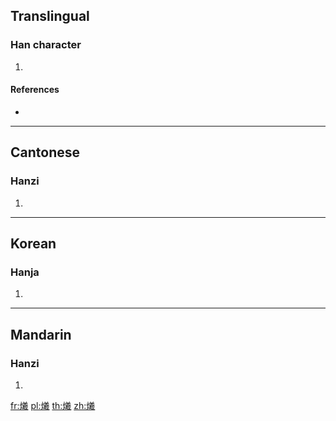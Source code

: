 ==Translingual==

===Han character===
{{Han char|rn=86|rad=火|as=16|sn=20|four=98853|canj=FTGS}}

# {{defn|Han|sort=火16}}

====References====
* {{Han ref|kx=0687.030|dkj=19576|dj=1099.250|hdz=32247.120|uh=7214|ud=29204|bh=F46B|bd=62571}}

----

==Cantonese==

===Hanzi===
{{yue-hanzi|jyut=|y=hei1}}

# {{defn|lang=yue|sort=火16}}

----

==Korean==

===Hanja===
{{ko-hanja|hangeul=희|eumhun=|rv=hui|mr=hŭi|y=huy}}

# {{defn|lang=ko|sort=火16}}

----

==Mandarin==

===Hanzi===
{{cmn-hanzi|pin=[[shuò]] ([[shuo4]]), [[xī]] ([[xi1]])|wg=shuo<sup>4</sup>, hsi<sup>1</sup>}}

# {{defn|lang=cmn|sort=火16}}

[[fr:爔]]
[[pl:爔]]
[[th:爔]]
[[zh:爔]]